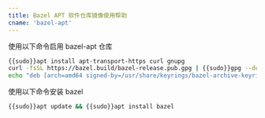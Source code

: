 ```yaml
---
title: Bazel APT 软件仓库镜像使用帮助
cname: 'bazel-apt'
---
```


使用以下命令启用 bazel-apt 仓库

<CodeBlock>

```bash
{{sudo}}apt install apt-transport-https curl gnupg
curl -fsSL https://bazel.build/bazel-release.pub.gpg | {{sudo}}gpg --dearmor -o /usr/share/keyrings/bazel-archive-keyring.gpg
echo "deb [arch=amd64 signed-by=/usr/share/keyrings/bazel-archive-keyring.gpg] {{http_protocol}}{{mirror}} stable jdk1.8" | {{sudo}}tee /etc/apt/sources.list.d/bazel.list
```

</CodeBlock>

使用以下命令安装 bazel

<CodeBlock>

```bash
{{sudo}}apt update && {{sudo}}apt install bazel
```

</CodeBlock>
